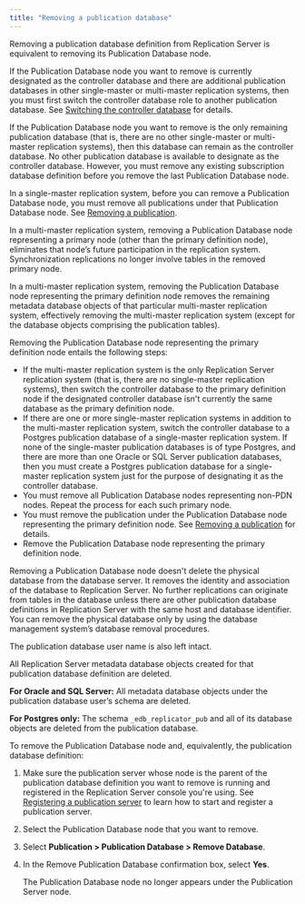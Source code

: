 ```yaml
---
title: "Removing a publication database"
---
```


<div id="removing_pub_database" class="registered_link"></div>

Removing a publication database definition from Replication Server is equivalent to removing its Publication Database node.

If the Publication Database node you want to remove is currently designated as the controller database and there are additional publication databases in other single-master or multi-master replication systems, then you must first switch the controller database role to another publication database. See [Switching the controller database](../07_switching_controller_db/#switching_controller_db) for details.

If the Publication Database node you want to remove is the only remaining publication database (that is, there are no other single-master or multi-master replication systems), then this database can remain as the controller database. No other publication database is available to designate as the controller database. However, you must remove any existing subscription database definition before you remove the last Publication Database node.

In a single-master replication system, before you can remove a Publication Database node, you must remove all publications under that Publication Database node. See [Removing a publication](06_removing_pub/#removing_pub).

In a multi-master replication system, removing a Publication Database node representing a primary node (other than the primary definition node), eliminates that node’s future participation in the replication system. Synchronization replications no longer involve tables in the removed primary node.

In a multi-master replication system, removing the Publication Database node representing the primary definition node removes the remaining metadata database objects of that particular multi-master replication system, effectively removing the multi-master replication system (except for the database objects comprising the publication tables).

Removing the Publication Database node representing the primary definition node entails the following steps:

-   If the multi-master replication system is the only Replication Server replication system (that is, there are no single-master replication systems), then switch the controller database to the primary definition node if the designated controller database isn't currently the same database as the primary definition node.
-   If there are one or more single-master replication systems in addition to the multi-master replication system, switch the controller database to a Postgres publication database of a single-master replication system. If none of the single-master publication databases is of type Postgres, and there are more than one Oracle or SQL Server publication databases, then you must create a Postgres publication database for a single-master replication system just for the purpose of designating it as the controller database.
-   You must remove all Publication Database nodes representing non-PDN nodes. Repeat the process for each such primary node.
-   You must remove the publication under the Publication Database node representing the primary definition node. See [Removing a publication](06_removing_pub/#removing_pub) for details.
-   Remove the Publication Database node representing the primary definition node.

Removing a Publication Database node doesn't delete the physical database from the database server. It removes the identity and association of the database to Replication Server. No further replications can originate from tables in the database unless there are other publication database definitions in Replication Server with the same host and database identifier. You can remove the physical database only by using the database management system’s database removal procedures.

The publication database user name is also left intact.

All Replication Server metadata database objects created for that publication database definition are deleted.

**For Oracle and SQL Server:** All metadata database objects under the publication database user’s schema are deleted.

**For Postgres only:** The schema `_edb_replicator_pub` and all of its database objects are deleted from the publication database.

To remove the Publication Database node and, equivalently, the publication database definition:

1.  Make sure the publication server whose node is the parent of the publication database definition you want to remove is running and registered in the Replication Server console you're using. See [Registering a publication server](../../05_smr_operation/02_creating_publication/01_registering_publication_server/#registering_publication_server) to learn how to start and register a publication server.

1.  Select the Publication Database node that you want to remove.

1.  Select **Publication > Publication Database > Remove Database**. 

1.  In the Remove Publication Database confirmation box, select **Yes**.

    The Publication Database node no longer appears under the Publication Server node.